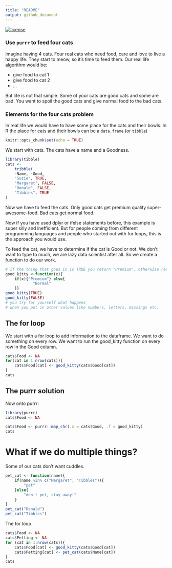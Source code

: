 ```yaml
---
title: "README"
output: github_document
---
```




[![license](https://img.shields.io/github/license/mashape/apistatus.svg)](https://choosealicense.com/licenses/mit/)

### Use `purrr` to feed four cats

Imagine having 4 cats. Four real cats who need food, care and love to live a 
happy life. They start to meow, so it's time to feed them. 
Our real life algorithm would be:

- give food to cat 1
- give food to cat 2
- ...

But life is not that simple. Some of your cats are good cats and some are bad.
You want to spoil the good cats and give normal food to the bad cats.

### Elements for the four cats problem

In real life we would have to have some place for the cats and their bowls. In R the place for cats and their bowls can be a `data.frame` (or `tibble`)

```r
knitr::opts_chunk$set(echo = TRUE)
```

We start with cats. The cats have a name and a Goodness.


```r
library(tibble)
cats <- 
    tribble(
    ~Name, ~Good,
    "Suzie", TRUE,
    "Margaret", FALSE,
    "Donald", FALSE,
    "Tibbles", TRUE
)
```

Now we have to feed the cats. 
Only good cats get premium quality super-awesome-food. Bad cats get normal food.


Now if you have used dplyr or ifelse statements before, this example is super
silly and inefficient. But for people coming from different programming 
languages and people who started out with for loops, this is the approach you
would use.

To feed the cat, we have to determine if the cat is Good or not. 
We don't want to type to much, we are lazy data scientist after all. So we create a 
function to do our work.

```r
# if the thing that goes in is TRUE you return "Premium", otherwise return "Normal"
good_kitty <-function(x){
    if(x){"Premium"} else{
            "Normal"
    }}
good_kitty(TRUE)
good_kitty(FALSE) 
# you try for yourself what happens 
# when you put in other values like numbers, letters, missings etc.
```

## The for  loop
We start with a for loop to add information to the dataframe.
We want to do something on every row. We want to run the good_kitty function
on every row in the Good column.


```r
cats$Food <- NA
for(cat in 1:nrow(cats)){
    cats$Food[cat] <- good_kitty(cats$Good[cat])
}
cats
```


## The purrr solution
Now onto purrr:

```r
library(purrr)
cats$Food <- NA

cats$Food <- purrr::map_chr(.x = cats$Good, .f = good_kitty)
cats
```

# What if we do multiple things?

Some of our cats don't want cuddles. 


```r
pet_cat <- function(name){
    if(name %in% c("Margaret", "Tibbles")){
        "pet"
    }else{
        "don't pet, stay away!"
    }
}
pet_cat("Donald")
pet_cat("Tibbles")
```

The for loop


```r
cats$Food <- NA
cats$Petting <- NA
for (cat in 1:nrow(cats)){
    cats$Food[cat] <- good_kitty(cats$Good[cat])
    cats$Petting[cat] <- pet_cat(cats$Name[cat])
}
cats
```